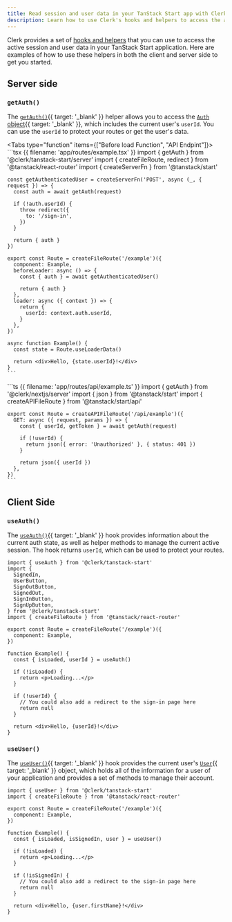 ```yaml
---
title: Read session and user data in your TanStack Start app with Clerk
description: Learn how to use Clerk's hooks and helpers to access the active session and user data in your TanStack Start application.
---
```


Clerk provides a set of [hooks and helpers](/docs/references/tanstack-start/overview#client-side-helpers) that you can use to access the active session and user data in your TanStack Start application. Here are examples of how to use these helpers in both the client and server side to get you started.

## Server side

### `getAuth()`

The [`getAuth()`](/docs/references/nextjs/get-auth){{ target: '_blank' }} helper allows you to access the [`Auth` object](/docs/references/nextjs/auth-object){{ target: '_blank' }}, which includes the current user's `userId`. You can use the `userId` to protect your routes or get the user's data.

<Tabs type="function" items={["Before load Function", "API Endpint"]}>
  <Tab>
    ```tsx {{ filename: 'app/routes/example.tsx' }}
    import { getAuth } from '@clerk/tanstack-start/server'
    import { createFileRoute, redirect } from '@tanstack/react-router'
    import { createServerFn } from '@tanstack/start'

    const getAuthenticatedUser = createServerFn('POST', async (_, { request }) => {
      const auth = await getAuth(request)

      if (!auth.userId) {
        throw redirect({
          to: '/sign-in',
        })
      }

      return { auth }
    })

    export const Route = createFileRoute('/example')({
      component: Example,
      beforeLoader: async () => {
        const { auth } = await getAuthenticatedUser()

        return { auth }
      },
      loader: async ({ context }) => {
        return {
          userId: context.auth.userId,
        }
      },
    })

    async function Example() {
      const state = Route.useLoaderData()

      return <div>Hello, {state.userId}!</div>
    }
    ```
  </Tab>

  <Tab>
    ```ts {{ filename: 'app/routes/api/example.ts' }}
    import { getAuth } from '@clerk/nextjs/server'
    import { json } from '@tanstack/start'
    import { createAPIFileRoute } from '@tanstack/start/api'

    export const Route = createAPIFileRoute('/api/example')({
      GET: async ({ request, params }) => {
        const { userId, getToken } = await getAuth(request)

        if (!userId) {
          return json({ error: 'Unauthorized' }, { status: 401 })
        }

        return json({ userId })
      },
    })
    ```
  </Tab>
</Tabs>

## Client Side

### `useAuth()`

The [`useAuth()`](/docs/references/react/use-auth){{ target: '_blank' }} hook provides information about the current auth state, as well as helper methods to manage the current active session. The hook returns `userId`, which can be used to protect your routes.

```tsx {{ filename: 'routes/example.tsx' }}
import { useAuth } from '@clerk/tanstack-start'
import {
  SignedIn,
  UserButton,
  SignOutButton,
  SignedOut,
  SignInButton,
  SignUpButton,
} from '@clerk/tanstack-start'
import { createFileRoute } from '@tanstack/react-router'

export const Route = createFileRoute('/example')({
  component: Example,
})

function Example() {
  const { isLoaded, userId } = useAuth()

  if (!isLoaded) {
    return <p>Loading...</p>
  }

  if (!userId) {
    // You could also add a redirect to the sign-in page here
    return null
  }

  return <div>Hello, {userId}!</div>
}
```

### `useUser()`

The [`useUser()`](/docs/references/react/use-user){{ target: '_blank' }} hook provides the current user's [`User`](/docs/references/javascript/user/user){{ target: '_blank' }} object, which holds all of the information for a user of your application and provides a set of methods to manage their account.

```tsx {{ filename: 'routes/example.tsx' }}
import { useUser } from '@clerk/tanstack-start'
import { createFileRoute } from '@tanstack/react-router'

export const Route = createFileRoute('/example')({
  component: Example,
})

function Example() {
  const { isLoaded, isSignedIn, user } = useUser()

  if (!isLoaded) {
    return <p>Loading...</p>
  }

  if (!isSignedIn) {
    // You could also add a redirect to the sign-in page here
    return null
  }

  return <div>Hello, {user.firstName}!</div>
}
```

[get-auth]: /docs/references/tanstack-start/get-auth
